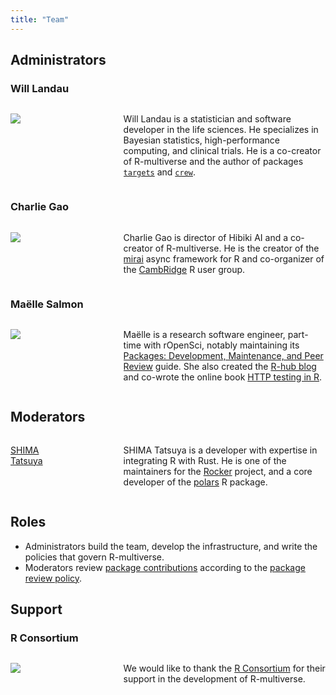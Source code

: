 ```yaml
---
title: "Team"
---
```


## Administrators

::: {.container}

::: {.row}
### Will Landau
:::: {.columns}
::: {.column width=20%}
<a href="https://github.com/wlandau" target="_blank">
  <img src="https://github.com/wlandau.png" class="img-fluid rounded-circle">
</a>
:::
::: {.column width=10%}
:::
::: {.column width=70%}
Will Landau is a statistician and software developer in the life sciences. He specializes in Bayesian statistics, high-performance computing, and clinical trials. He is a co-creator of R-multiverse and the author of packages [`targets`](https://docs.ropensci.org/targets) and [`crew`](https://wlandau.github.io/crew).
:::
::::
:::

::: {.row}
### Charlie Gao
:::: {.columns}
::: {.column width=20%}
<a href="https://github.com/shikokuchuo" target="_blank">
  <img src="https://github.com/shikokuchuo.png" class="img-fluid rounded-circle">
</a>
:::
::: {.column width=10%}
:::
::: {.column width=70%}
Charlie Gao is director of Hibiki AI and a co-creator of R-multiverse. He is the creator of the [mirai](https://github.com/shikokuchuo/mirai) async framework for R and co-organizer of the [CambRidge](https://www.meetup.com/cambridge-r-user-group/) R user group.
:::
::::
:::

::: {.row}
### Maëlle Salmon
:::: {.columns}
::: {.column width=20%}
<a href="https://github.com/maelle" target="_blank">
  <img src="https://github.com/maelle.png" class="img-fluid rounded-circle">
</a>
:::
::: {.column width=10%}
:::
::: {.column width=70%}
Maëlle is a research software engineer, part-time with rOpenSci, notably maintaining its [Packages: Development, Maintenance, and Peer Review](https://devguide.ropensci.org/) guide. She also created the [R-hub blog](https://blog.r-hub.io/) and co-wrote the online book [HTTP testing in R](https://books.ropensci.org/http-testing/).
:::
::::
:::

:::

## Moderators

::: {.container}

::: {.row}
:::: {.columns}
::: {.column width=20%}
<a href="https://github.com/eitsupi" target="_blank">
  SHIMA Tatsuya
</a>
:::
::: {.column width=10%}
:::
::: {.column width=70%}
SHIMA Tatsuya is a developer with expertise in integrating R with Rust. He is one of the maintainers for the [Rocker](https://rocker-project.org/) project, and a core developer of the [polars](https://github.com/pola-rs/r-polars) R package.
:::
::::
:::

:::

## Roles

* Administrators build the team, develop the infrastructure, and write the policies that govern R-multiverse.
* Moderators review [package contributions](contributors.qmd) according to the [package review policy](review.qmd).

## Support

::: {.container}

::: {.row}
### R Consortium
:::: {.columns}
::: {.column width=20%}
<a href="https://www.r-consortium.org" target="_blank">
  <img src="https://github.com/rconsortium.png" class="img-fluid rounded-circle">
</a>
:::
::: {.column width=10%}
:::
::: {.column width=70%}
We would like to thank the [R Consortium](https://www.r-consortium.org) for their support in the development of R-multiverse. 
:::
::::
:::

:::

